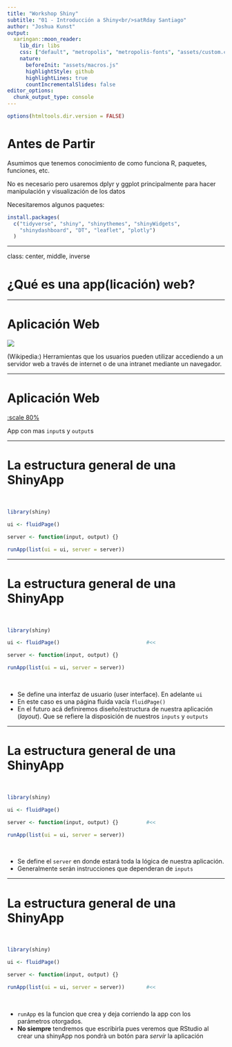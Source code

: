 ```yaml
---
title: "Workshop Shiny"
subtitle: "01 - Introducción a Shiny<br/>satRday Santiago"
author: "Joshua Kunst"
output:
  xaringan::moon_reader:
    lib_dir: libs
    css: ["default", "metropolis", "metropolis-fonts", "assets/custom.css"]
    nature:
      beforeInit: "assets/macros.js"
      highlightStyle: github
      highlightLines: true
      countIncrementalSlides: false
editor_options: 
  chunk_output_type: console
---
```


```r
options(htmltools.dir.version = FALSE)
```

# Antes de Partir


Asumimos que tenemos conocimiento de como funciona R, paquetes, funciones, etc.


No es necesario pero usaremos dplyr y ggplot principalmente para hacer manipulación
y visualización de los datos


Necesitaremos algunos paquetes: 


```r
install.packages(
  c("tidyverse", "shiny", "shinythemes", "shinyWidgets",
    "shinydashboard", "DT", "leaflet", "plotly")
  )
```


---

class: center, middle, inverse

# ¿Qué es una __app__(licación) web?

---

# Aplicación Web

![](imgs/miprimerapp.png)

(Wikipedia:) Herramientas que los usuarios pueden utilizar accediendo 
a un servidor web a través de internet o de una intranet mediante un navegador.


---

# Aplicación Web

[:scale 80%](imgs/otraapp.png)

App con mas `input`s y `output`s


---

# La estructura general de una ShinyApp

<br>

```r
library(shiny)

ui <- fluidPage()

server <- function(input, output) {}

runApp(list(ui = ui, server = server)) 
```


---

# La estructura general de una ShinyApp

<br>


```r
library(shiny)

ui <- fluidPage()                            #<<

server <- function(input, output) {}

runApp(list(ui = ui, server = server)) 
```


<br>

- Se define una interfaz de usuario (user interface). En adelante `ui`
- En este caso es una página fluida vacía `fluidPage()`
- En el futuro acá definiremos diseño/estructura de nuestra aplicación (_layout_).
Que se refiere la disposición de nuestros `inputs` y `outputs`



---

# La estructura general de una ShinyApp

<br>

```r
library(shiny)

ui <- fluidPage()                            

server <- function(input, output) {}         #<<

runApp(list(ui = ui, server = server)) 
```

<br>

- Se define el `server` en donde estará toda la lógica de nuestra aplicación.
- Generalmente serán instrucciones que dependeran de `inputs` 


---

# La estructura general de una ShinyApp

<br>

```r
library(shiny)

ui <- fluidPage()                            

server <- function(input, output) {}         

runApp(list(ui = ui, server = server))       #<<
```

<br>

- `runApp` es la funcion que crea y deja corriendo la app con los 
parámetros otorgados.
- **No siempre** tendremos que escribirla pues veremos que RStudio
al crear una shinyApp nos pondrà un botón para _servir_ la aplicación

